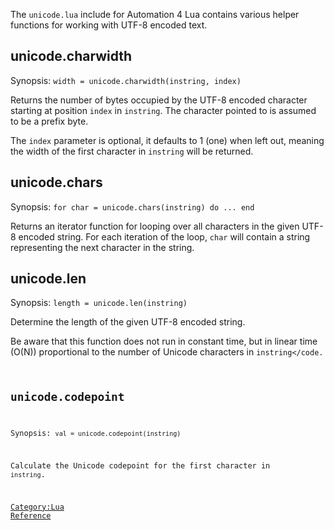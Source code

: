 The <tt>unicode.lua</tt> include for Automation 4 Lua contains various helper functions for working with UTF-8 encoded text.

== unicode.charwidth ==
Synopsis: <code>width = unicode.charwidth(instring, index)</code>

Returns the number of bytes occupied by the UTF-8 encoded character starting at position <code>index</code> in <code>instring</code>. The character pointed to is assumed to be a prefix byte.

The <code>index</code> parameter is optional, it defaults to 1 (one) when left out, meaning the width of the first character in <code>instring</code> will be returned.

== unicode.chars ==
Synopsis: <code> for char = unicode.chars(instring) do ... end</code>

Returns an iterator function for looping over all characters in the given UTF-8 encoded string. For each iteration of the loop, <code>char</code> will contain a string representing the next character in the string.

== unicode.len ==
Synopsis: <code>length = unicode.len(instring)</code>

Determine the length of the given UTF-8 encoded string.

Be aware that this function does not run in constant time, but in linear time (O(N)) proportional to the number of Unicode characters in <code>instring</code.

== unicode.codepoint ==
Synopsis: <code>val = unicode.codepoint(instring)</code> <!-- foo -->

Calculate the Unicode codepoint for the first character in <code>instring</code>.


[[Category:Lua Reference]]